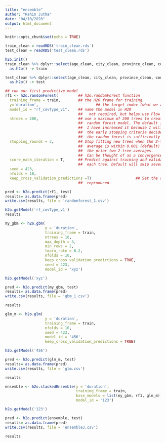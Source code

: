 ---
title: "ensemble"
author: "Rahim Jutha"
date: "04/10/2020"
output: html_document
---

```{r setup, include=FALSE}
knitr::opts_chunk$set(echo = TRUE)
```

```{r}
train_clean = readRDS('train_clean.rds')
test_clean = readRDS('test_clean.rds')
```

```{r}
h2o.init()
train_clean %>% dplyr::select(age_clean, city_clean, province_clean, country_clean, V1_clean, confirmed_clean, cough, duration) %>%
  as.h2o() -> train

test_clean %>% dplyr::select(age_clean, city_clean, province_clean, country_clean, V1_clean, confirmed_clean, cough) %>%
  as.h2o() -> test

## run our first predictive model
rf1 <- h2o.randomForest(         ## h2o.randomForest function
  training_frame = train,        ## the H2O frame for training
  y='duration',                          ## the target index (what we are predicting)
  model_id = "rf_covType_v1",    ## name the model in H2O
                                 ##   not required, but helps use Flow
  ntrees = 200,                  ## use a maximum of 200 trees to create the
                                 ##  random forest model. The default is 50.
                                 ##  I have increased it because I will let 
                                 ##  the early stopping criteria decide when
                                 ##  the random forest is sufficiently accurate
  stopping_rounds = 3,           ## Stop fitting new trees when the 2-tree
                                 ##  average is within 0.001 (default) of 
                                 ##  the prior two 2-tree averages.
                                 ##  Can be thought of as a convergence setting
  score_each_iteration = T,      ## Predict against training and validation for
                                 ##  each tree. Default will skip several.
  seed = 423,
  nfolds = 10,
  keep_cross_validation_predictions =T)                    ## Set the random seed so that this can be
                                 ##  reproduced.

pred <- h2o.predict(rf1, test) 
results= as.data.frame(pred)
write.csv(results, file = 'randomforest_1.csv')

h2o.getModel('rf_covType_v1')
results
```

```{r}
my_gbm <- h2o.gbm(
                  y = 'duration',
                  training_frame = train,
                  ntrees = 10,
                  max_depth = 3,
                  min_rows = 2,
                  learn_rate = 0.2,
                  nfolds = 10,
                  keep_cross_validation_predictions = TRUE,
                  seed = 423,
                  model_id = 'xyz')

h2o.getModel('xyz')

pred <- h2o.predict(my_gbm, test) 
results= as.data.frame(pred)
write.csv(results, file = 'gbm_1.csv')

results
```

```{r}
glm_m <- h2o.glm(
                  y = 'duration',
                  training_frame = train,
                  nfolds = 10,
                  seed = 423,
                  model_id = '456',
                  keep_cross_validation_predictions = TRUE)

h2o.getModel('456')

pred <- h2o.predict(glm_m, test) 
results= as.data.frame(pred)
write.csv(results, file = 'glm.csv')

results
```


```{r}
ensemble <- h2o.stackedEnsemble(y = 'duration',
                                training_frame = train,
                                base_models = list(my_gbm, rf1, glm_m),
                                model_id = '123')

h2o.getModel('123')

pred <- h2o.predict(ensemble, test) 
results= as.data.frame(pred)
write.csv(results, file = 'ensemble3.csv')

results
```






